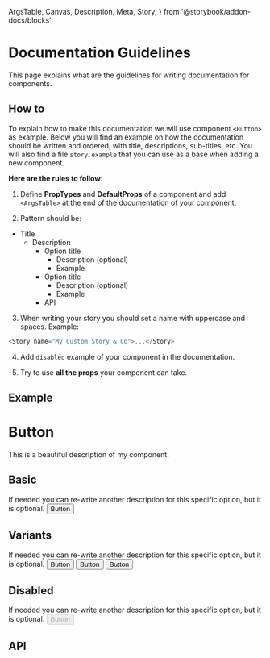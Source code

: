   ArgsTable,
  Canvas,
  Description,
  Meta,
  Story,
} from '@storybook/addon-docs/blocks'

<Meta title="Documentation Guidelines" />

# Documentation Guidelines

<Description>
  This page explains what are the guidelines for writing documentation for
  components.
</Description>

## How to

To explain how to make this documentation we will use component `<Button>` as example.
Below you will find an example on how the documentation should be written and ordered, with title, descriptions,
sub-titles, etc. You will also find a file `story.example` that you can use as a base when adding a new component.

**Here are the rules to follow**:

1. Define **PropTypes** and **DefaultProps** of a component and add `<ArgsTable>` at the end of the documentation of your component.

2. Pattern should be:

- Title
  - Description
    - Option title
      - Description (optional)
      - Example
    - Option title
      - Description (optional)
      - Example
    - API

3. When writing your story you should set a name with uppercase and spaces. Example:

```js
<Story name="My Custom Story & Co">...</Story>
```

4. Add `disabled` example of your component in the documentation.

5. Try to use **all the props** your component can take.

## Example

# Button

<Description of={Button}>
  This is a beautiful description of my component.
</Description>

## Basic

<Description>
  If needed you can re-write another description for this specific option, but
  it is optional.
</Description>

<Canvas>
  <Story name="Basic">
    <Button>Button</Button>
  </Story>
</Canvas>

## Variants

<Description>
  If needed you can re-write another description for this specific option, but
  it is optional.
</Description>

<Canvas>
  <Story name="Variant">
    <Button variant="primary" mr={2}>
      Button
    </Button>
    <Button variant="success" mr={2}>
      Button
    </Button>
    <Button variant="warning" mr={2}>
      Button
    </Button>
  </Story>
</Canvas>

## Disabled

<Description>
  If needed you can re-write another description for this specific option, but
  it is optional.
</Description>

<Canvas>
  <Story name="Disabled">
    <Button disabled>Button</Button>
  </Story>
</Canvas>

## API

<ArgsTable of={Button} />
